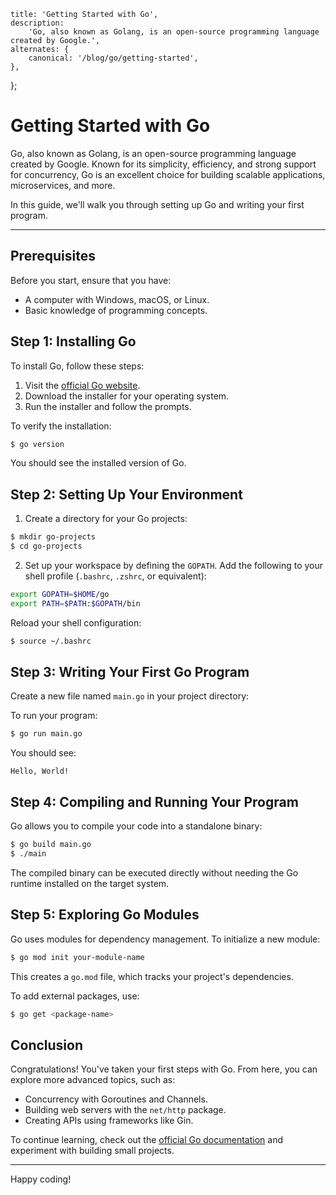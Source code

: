 
    title: 'Getting Started with Go',
    description:
        'Go, also known as Golang, is an open-source programming language created by Google.',
    alternates: {
        canonical: '/blog/go/getting-started',
    },
};

# Getting Started with Go

<AnimatedName />

Go, also known as Golang, is an open-source programming language created by Google. Known for its simplicity, efficiency, and strong support for concurrency, Go is an excellent choice for building scalable applications, microservices, and more.

In this guide, we'll walk you through setting up Go and writing your first program.

---

## Prerequisites

Before you start, ensure that you have:

- A computer with Windows, macOS, or Linux.
- Basic knowledge of programming concepts.

## Step 1: Installing Go

To install Go, follow these steps:

1. Visit the [official Go website](https://golang.org/dl/).
2. Download the installer for your operating system.
3. Run the installer and follow the prompts.

To verify the installation:

```bash
$ go version
```

You should see the installed version of Go.

## Step 2: Setting Up Your Environment

1. Create a directory for your Go projects:

```bash
$ mkdir go-projects
$ cd go-projects
```

2. Set up your workspace by defining the `GOPATH`. Add the following to your shell profile (`.bashrc`, `.zshrc`, or equivalent):

```bash
export GOPATH=$HOME/go
export PATH=$PATH:$GOPATH/bin
```

Reload your shell configuration:

```bash
$ source ~/.bashrc
```

## Step 3: Writing Your First Go Program

Create a new file named `main.go` in your project directory:

To run your program:

```bash
$ go run main.go
```

You should see:

```
Hello, World!
```

## Step 4: Compiling and Running Your Program

Go allows you to compile your code into a standalone binary:

```bash
$ go build main.go
$ ./main
```

The compiled binary can be executed directly without needing the Go runtime installed on the target system.

## Step 5: Exploring Go Modules

Go uses modules for dependency management. To initialize a new module:

```bash
$ go mod init your-module-name
```

This creates a `go.mod` file, which tracks your project's dependencies.

To add external packages, use:

```bash
$ go get <package-name>
```

## Conclusion

Congratulations! You've taken your first steps with Go. From here, you can explore more advanced topics, such as:

- Concurrency with Goroutines and Channels.
- Building web servers with the `net/http` package.
- Creating APIs using frameworks like Gin.


To continue learning, check out the [official Go documentation](https://golang.org/doc/) and experiment with building small projects.

---

Happy coding!
